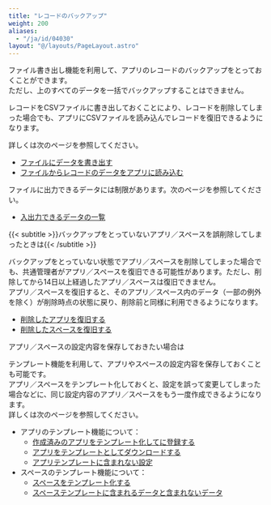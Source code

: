 ```yaml
---
title: "レコードのバックアップ"
weight: 200
aliases:
  - "/ja/id/04030"
layout: "@/layouts/PageLayout.astro"
---
```




ファイル書き出し機能を利用して、アプリのレコードのバックアップをとっておくことができます。  
ただし、<Kintone />上のすべてのデータを一括でバックアップすることはできません。

レコードをCSVファイルに書き出しておくことにより、レコードを削除してしまった場合でも、アプリにCSVファイルを読み込んでレコードを復旧できるようになります。

詳しくは次のページを参照してください。

* [ファイルにデータを書き出す](/k/ja/id/040452.html)
* [ファイルからレコードのデータをアプリに読み込む](/k/ja/id/040724.html)

<Warning>

ファイルに出力できるデータには制限があります。次のページを参照してください。

* [入出力できるデータの一覧](/k/ja/id/04056.html)

</Warning>

<Hint>
&#123;&#123;< subtitle >&#125;&#125;バックアップをとっていないアプリ／スペースを誤削除してしまったときは&#123;&#123;< /subtitle >&#125;&#125;

バックアップをとっていない状態でアプリ／スペースを削除してしまった場合でも、<Slash />共通管理者がアプリ／スペースを復旧できる可能性があります。ただし、削除してから14日以上経過したアプリ／スペースは復旧できません。  
アプリ／スペースを復旧すると、そのアプリ／スペース内のデータ（一部の例外を除く）が削除時点の状態に戻り、削除前と同様に利用できるようになります。

* [削除したアプリを復旧する](/k/ja/id/04016.html)
* [削除したスペースを復旧する](/k/ja/id/04080.html)

</Hint>

<Heading id="backup_restore_backup_10">アプリ／スペースの設定内容を保存しておきたい場合は</Heading>

テンプレート機能を利用して、アプリやスペースの設定内容を保存しておくことも可能です。  
アプリ／スペースをテンプレート化しておくと、設定を誤って変更してしまった場合などに、同じ設定内容のアプリ／スペースをもう一度作成できるようになります。  
詳しくは次のページを参照してください。

* アプリのテンプレート機能について：
  * [作成済みのアプリをテンプレート化して<Kintone />に登録する](/k/ja/id/04018.html)
  * [アプリをテンプレートとしてダウンロードする](/k/ja/id/040493.html)
  * [アプリテンプレートに含まれない設定](/k/ja/id/04021.html)
* スペースのテンプレート機能について：
  * [スペースをテンプレート化する](/k/ja/id/04075.html)
  * [スペーステンプレートに含まれるデータと含まれないデータ](/k/ja/id/04078.html)

